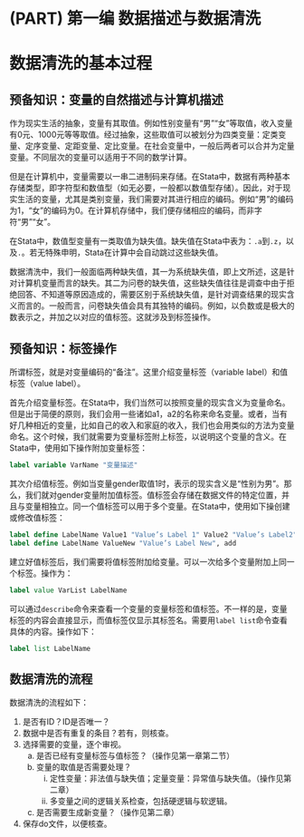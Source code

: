 # (PART) 第一编 数据描述与数据清洗 {-}

# 数据清洗的基本过程 {#Chp01}

## 预备知识：变量的自然描述与计算机描述

作为现实生活的抽象，变量有其取值。例如性别变量有“男”“女”等取值，收入变量有0元、1000元等等取值。经过抽象，这些取值可以被划分为四类变量：定类变量、定序变量、定距变量、定比变量。在社会变量中，一般后两者可以合并为定量变量。不同层次的变量可以适用于不同的数学计算。

但是在计算机中，变量需要以一串二进制码来存储。在Stata中，数据有两种基本存储类型，即字符型和数值型（如无必要，一般都以数值型存储）。因此，对于现实生活的变量，尤其是类别变量，我们需要对其进行相应的编码。例如“男”的编码为1，“女”的编码为0。在计算机存储中，我们便存储相应的编码，而非字符“男”“女”。

在Stata中，数值型变量有一类取值为缺失值。缺失值在Stata中表为：`.a`到`.z`，以及`.`。若无特殊申明，Stata在计算中会自动跳过这些缺失值。

数据清洗中，我们一般面临两种缺失值，其一为系统缺失值，即上文所述，这是针对计算机变量而言的缺失。其二为问卷的缺失值，这些缺失值往往是调查中由于拒绝回答、不知道等原因造成的，需要区别于系统缺失值，是针对调查结果的现实含义而言的。一般而言，问卷缺失值会具有其独特的编码。例如，以负数或是极大的数表示之，并加之以对应的值标签。这就涉及到标签操作。

## 预备知识：标签操作

所谓标签，就是对变量编码的“备注”。这里介绍变量标签（variable label）和值标签（value label）。

首先介绍变量标签。在Stata中，我们当然可以按照变量的现实含义为变量命名。但是出于简便的原则，我们会用一些诸如a1，a2的名称来命名变量。或者，当有好几种相近的变量，比如自己的收入和家庭的收入，我们也会用类似的方法为变量命名。这个时候，我们就需要为变量标签附上标签，以说明这个变量的含义。在Stata中，使用如下操作附加变量标签：

```stata
label variable VarName "变量描述"
```

其次介绍值标签。例如当变量gender取值1时，表示的现实含义是“性别为男”。那么，我们就对gender变量附加值标签。值标签会存储在数据文件的特定位置，并且与变量相独立。同一个值标签可以用于多个变量。在Stata中，使用如下操创建或修改值标签：

```stata
label define LabelName Value1 "Value’s Label 1" Value2 "Value’s Label2"
label define LabelName ValueNew "Value’s Label New", add
```

建立好值标签后，我们需要将值标签附加给变量。可以一次给多个变量附加上同一个标签。操作为：

```stata
label value VarList LabelName
```

可以通过`describe`命令来查看一个变量的变量标签和值标签。不一样的是，变量标签的内容会直接显示，而值标签仅显示其标签名。需要用`label list`命令查看具体的内容。操作如下：

```stata
label list LabelName
```

## 数据清洗的流程

数据清洗的流程如下：

1.	是否有ID？ID是否唯一？
2.	数据中是否有重复的条目？若有，则核查。
3.	选择需要的变量，逐个审视。
    a.	是否已经有变量标签与值标签？（操作见第一章第二节）
    b.	变量的取值是否需要处理？
        i.	定性变量：非法值与缺失值；定量变量：异常值与缺失值。（操作见第二章）
        ii.	多变量之间的逻辑关系检查，包括硬逻辑与软逻辑。
    c.	是否需要生成新变量？（操作见第二章）
4.	保存do文件，以便核查。
